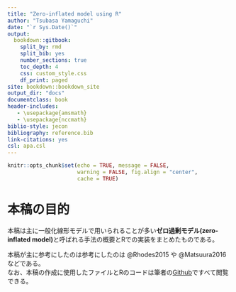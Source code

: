 ```yaml
--- 
title: "Zero-inflated model using R"
author: "Tsubasa Yamaguchi"
date: "`r Sys.Date()`"
output: 
  bookdown::gitbook:
    split_by: rmd  
    split_bib: yes  
    number_sections: true   
    toc_depth: 4 
    css: custom_style.css   
    df_print: paged  
site: bookdown::bookdown_site  
output_dir: "docs"  
documentclass: book  
header-includes:
   - \usepackage{amsmath}
   - \usepackage{nccmath}
biblio-style: jecon    
bibliography: reference.bib   
link-citations: yes
csl: apa.csl
---
```


```r
knitr::opts_chunk$set(echo = TRUE, message = FALSE,
                      warning = FALSE, fig.align = "center",
                      cache = TRUE)
```

# 本稿の目的 {-}   
本稿は主に一般化線形モデルで用いられることが多い**ゼロ過剰モデル(zero-inflated model)**と呼ばれる手法の概要とRでの実装をまとめたものである。    

本稿が主に参考にしたのは参考にしたのは @Rhodes2015 や @Matsuura2016 などである。  
なお、本稿の作成に使用したファイルとRのコードは筆者の[Github](https://github.com/TsubasaYamaguchi-jinrui/Zeroinflation)ですべて閲覧できる。    



